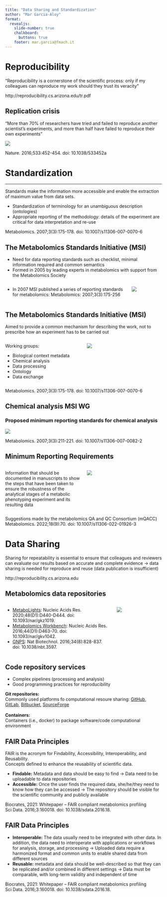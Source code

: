 ```yaml
---
title: "Data Sharing and Standardization"
author: "Mar Garcia-Aloy"
format: 
  revealjs: 
    slide-number: true
    chalkboard: 
      buttons: true
    footer: mar.garcia@fmach.it
---
```



# Reproducibility

"Reproducibility is a cornerstone of the scientific process: only if my colleagues can reproduce my work should they trust its veracity"

::: footer
http://reproducibility.cs.arizona.edu/tr.pdf
:::

## Replication crisis

"More than 70% of researchers have tried and failed to reproduce another scientist's experiments, and more than half have failed to reproduce their own experiments"

![](images/reproducibility.png)

::: footer
Nature. 2016;533:452-454.  doi: 10.1038/533452a
:::

# Standardization

---

Standards make the information more accessible and enable the extraction of maximum value from data sets.  

  - Standardization of terminology for an unambiguous description (ontologies)   
  - Appropriate reporting of the methodology: details of the experiment are critical for data interpretation and re-use      

::: footer
Metabolomics. 2007;3(3):175-178. doi: 10.1007/s11306-007-0070-6
:::


## The Metabolomics Standards Initiative (MSI)

  
  - Need for data reporting standards such as checklist, minimal information required and common semantics  
  - Formed in 2005 by leading experts in metabolomics with support from the Metabolomics Society  
  
:::: {.columns}

::: {.column width="80%"}
  - In 2007 MSI published a series of reporting standards for metabolomics: Metabolomics: 2007;3(3):175-256  

:::

::: {.column width="20%"}
![](https://media.springernature.com/w138/springer-static/cover/journal/11306/3/3.jpg){fig-align="bottom"}
:::

:::


## The Metabolomics Standards Initiative (MSI)

Aimed to provide a common mechanism for describing the work, not to prescribe how an experiment has to be carried out

:::: {.columns}

::: {.column width="50%"}

Working groups:  
  
  - Biological context metadata  
  - Chemical analysis  
  - Data processing  
  - Ontology  
  - Data exchange  

:::

::: {.column width="50%"}
![](https://media.springernature.com/lw685/springer-static/image/art%3A10.1007%2Fs11306-007-0070-6/MediaObjects/11306_2007_70_Fig2_HTML.gif?as=webp)
:::

:::

::: footer
Metabolomics. 2007;3(3):175-178. doi: 10.1007/s11306-007-0070-6
:::


## Chemical analysis MSI WG  

### Proposed minimum reporting standards for chemical analysis  

![](images/msi_id_levels.PNG)


::: footer
Metabolomics. 2007;3(3):211-221. doi: 10.1007/s11306-007-0082-2
:::


## Minimum Reporting Requirements 

:::: {.columns}

::: {.column width="50%"}

Information that should be documented in manuscripts to show the steps that have been taken to ensure the robustness of the analytical stages of a metabolic phenotyping experiment and its resulting data

:::

::: {.column width="50%"}

![](images/minreports.webp){fig-align="center"}
:::

:::: 

::: footer
Suggestions made by the metabolomics QA and QC Consortium (mQACC)  
Metabolomics. 2022;18(9):70. doi: 10.1007/s11306-022-01926-3
:::


# Data Sharing

Sharing for repeatability is essential to ensure that colleagues and reviewers can evaluate our results based on accurate and complete evidence -> data sharing is needed for reproduce and reuse (data publication is insufficient)  

::: footer
http://reproducibility.cs.arizona.edu
:::


## Metabolomics data repositories

:::: {.columns}

::: {.column width="70%"}
  
  - [MetaboLights](https://www.ebi.ac.uk/metabolights): Nucleic Acids Res. 2020;48(D1):D440-D444. doi: 10.1093/nar/gkz1019.     
  - [Metabolomics Workbench](https://www.metabolomicsworkbench.org/): Nucleic Acids Res. 2016;44(D1):D463-70. doi: 10.1093/nar/gkv1042.   
  - [GNPS](https://gnps.ucsd.edu/): Nat Biotechnol. 2016;34(8):828-837. doi: 10.1038/nbt.3597.   

:::

::: {.column width="30%"}

![](images/repositories.png)

:::

::::


## Code repository services  
    
  - Complex pipelines (processing and analysis)  
  - Good programming practices for reproducibility  
  
**Git repositories:**  
Commonly used platforms fo computational resoure sharing: [GitHub](https://github.com/), [GitLab](https://gitlab.com/), [Bitbucket](https://bitbucket.org/), [SourceForge](https://sourceforge.net/)  
<br>
**Containers:**    
Containers (i.e., docker) to package software/code computational environment


## FAIR Data Principles
  
FAIR is the acronym for Findability, Accessibility, Interoperability, and Reusability.   
Concepts defined to enhance the reusability of scientific data.  

::: incremental   
  
  * **Findable:** Metadata and data should be easy to find -> Data need to be uploadable to data
repositories    
  * **Accessible:** Once the user finds the required data, she/he/they need to know how they can be accessed -> The repository should be visible for the scientific community and publicly available  

::: 

::: footer
Biocrates, 2021: Whitepaper – FAIR compliant metabolomics profiling  
Sci Data. 2016;3:160018. doi: 10.1038/sdata.2016.18.
:::


## FAIR Data Principles

::: incremental   
  
  * **Interoperable:** The data usually need to be integrated with other data. In addition, the data need to interoperate with applications or workflows for analysis, storage, and processing -> Uploaded data require a harmonized format and common units to enable shared data from different sources  
  * **Reusable:** metadata and data should be well-described so that they can be replicated and/or combined in different settings -> Data must be comparable, with long-term validity and independent of time  

::: 

::: footer
Biocrates, 2021: Whitepaper – FAIR compliant metabolomics profiling  
Sci Data. 2016;3:160018. doi: 10.1038/sdata.2016.18.
:::


